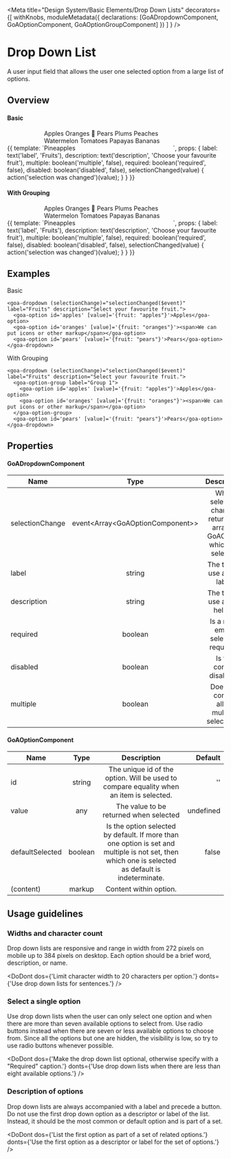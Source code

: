 


<Meta title="Design System/Basic Elements/Drop Down Lists" decorators={[
        withKnobs,
        moduleMetadata({ 
          declarations: [GoADropdownComponent, GoAOptionComponent, GoAOptionGroupComponent]
        })
    ]
} />

# Drop Down List
A user input field that allows the user one selected option from a large list of options.

## Overview

#### Basic
<Preview>
  <Story name="Basic" height={200}>
    {{
        template: `<span style="width:300px;display:inline-block;">
                    <goa-dropdown (selectionChange)="selectionChanged($event)" [required]="required" [disabled]="disabled" [multiple]="multiple" [label]="label" [description]="description">
                      <goa-option id='apples' [value]='{fruit: "apples"}'>Apples</goa-option>
                      <goa-option id='oranges' [defaultSelected]="true" [value]='{fruit: "oranges"}'><span>Oranges 🍊</span></goa-option>
                      <goa-option id='pears' [value]='{fruit: "pears"}'>Pears</goa-option>
                      <goa-option id='plums' [value]='{fruit: "plums"}'>Plums</goa-option>
                      <goa-option id='peaches' [value]='{fruit: "peaches"}'>Peaches</goa-option>
                      <goa-option id='watermelons' [value]='{fruit: "watermelons"}'>Watermelon</goa-option>
                      <goa-option id='tomatoes' [value]='{fruit: "tomatoes"}'>Tomatoes</goa-option>
                      <goa-option id='papayas' [value]='{fruit: "papayas"}'>Papayas</goa-option>
                      <goa-option id='bananas' [value]='{fruit: "bananas"}'>Bananas</goa-option>
                      <goa-option id='pineapples' [value]='{fruit: "pineapples"}'>Pineapples</goa-option>
                    </goa-dropdown>
                  </span>`,
        props: {
          label: text('label', 'Fruits'),
          description: text('description', 'Choose your favourite fruit'),
          multiple: boolean('multiple', false),
          required: boolean('required', false),
          disabled: boolean('disabled', false),
          selectionChanged(value) {
            action('selection was changed')(value);
          }
        }
    }}
  </Story>
</Preview>

#### With Grouping
<Preview>
  <Story name="With Grouping" height={200}>
    {{
        template: `<span style="width:300px;display:inline-block;">
                    <goa-dropdown (selectionChange)="selectionChanged($event)" [required]="required" [disabled]="disabled" [multiple]="multiple" [label]="label" [description]="description">
                      <goa-option-group label="Group 1">
                        <goa-option id='apples' [value]='{fruit: "apples"}'>Apples</goa-option>
                        <goa-option id='oranges' [defaultSelected]="true" [value]='{fruit: "oranges"}'><span>Oranges 🍊</span></goa-option>
                        <goa-option id='pears' [value]='{fruit: "pears"}'>Pears</goa-option>
                      </goa-option-group>
                      <goa-option-group label="Group 2">
                        <goa-option id='plums' [value]='{fruit: "plums"}'>Plums</goa-option>
                        <goa-option id='peaches' [value]='{fruit: "peaches"}'>Peaches</goa-option>
                        <goa-option id='watermelons' [value]='{fruit: "watermelons"}'>Watermelon</goa-option>
                        <goa-option id='tomatoes' [value]='{fruit: "tomatoes"}'>Tomatoes</goa-option>
                        <goa-option id='papayas' [value]='{fruit: "papayas"}'>Papayas</goa-option>
                      </goa-option-group>
                      <goa-option id='bananas' [value]='{fruit: "bananas"}'>Bananas</goa-option>
                      <goa-option id='pineapples' [value]='{fruit: "pineapples"}'>Pineapples</goa-option>
                    </goa-dropdown>
                  </span>`,
        props: {
          label: text('label', 'Fruits'),
          description: text('description', 'Choose your favourite fruit'),
          multiple: boolean('multiple', false),
          required: boolean('required', false),
          disabled: boolean('disabled', false),
          selectionChanged(value) {
            action('selection was changed')(value);
          }
        }
    }}
  </Story>
</Preview>

## Examples
Basic  
```
<goa-dropdown (selectionChange)="selectionChanged($event)" label="Fruits" description="Select your favourite fruit.">
  <goa-option id='apples' [value]='{fruit: "apples"}'>Apples</goa-option>
  <goa-option id='oranges' [value]='{fruit: "oranges"}'><span>We can put icons or other markup</span></goa-option>
  <goa-option id='pears' [value]='{fruit: "pears"}'>Pears</goa-option>
</goa-dropdown>
```
  
With Grouping  
```
<goa-dropdown (selectionChange)="selectionChanged($event)" label="Fruits" description="Select your favourite fruit.">
  <goa-option-group label="Group 1">
    <goa-option id='apples' [value]='{fruit: "apples"}'>Apples</goa-option>
    <goa-option id='oranges' [value]='{fruit: "oranges"}'><span>We can put icons or other markup</span></goa-option>
  </goa-option-group>
  <goa-option id='pears' [value]='{fruit: "pears"}'>Pears</goa-option>
</goa-dropdown>
```

## Properties

#### GoADropdownComponent  

| Name     | Type | Description | Default |
|----------|:----:|:-----------:|--------:|
| selectionChange | event&lt;Array&lt;GoAOptionComponent&gt;&gt; | When selection changes returns an array of GoAOption which are selected | empty array |
| label | string | The text to use as the label. | '' |
| description | string | The text to use as the helper. | '' |
| required | boolean | Is a non-empty selection required? | false |
| disabled | boolean | Is the control disabled? | false |
| multiple | boolean | Does the control allow multiple selections? | false |
  
  
#### GoAOptionComponent  

| Name     | Type | Description | Default |
|----------|:----:|:-----------:|--------:|
| id | string | The unique id of the option.  Will be used to compare equality when an item is selected. | '' |
| value | any | The value to be returned when selected | undefined |
| defaultSelected | boolean | Is the option selected by default.  If more than one option is set and multiple is not set, then which one is selected as default is indeterminate. | false |
| (content) | markup | Content within option. | |

## Usage guidelines
### Widths and character count
Drop down lists are responsive and range in width from 272 pixels on mobile up to 384 pixels 
on desktop. Each option should be a brief word, description, or name.

<DoDont 
  dos={'Limit character width to 20 characters per option.'}
  donts={'Use drop down lists for sentences.'}
/>

### Select a single option
Use drop down lists when the user can only select one option and when there are more than 
seven available options to select from. Use radio buttons instead when there are seven or 
less available options to choose from. Since all the options but one are hidden, the visibility 
is low, so try to use radio buttons whenever possible.

<DoDont 
  dos={'Make the drop down list optional, otherwise specify with a "Required" caption.'}
  donts={'Use drop down lists when there are less than eight available options.'}
/>

### Description of options
Drop down lists are always accompanied with a label and precede a button. Do not use the first 
drop down option as a descriptor or label of the list. Instead, it should be the most common or 
default option and is part of a set.

<DoDont 
  dos={'List the first option as part of a set of related options.'}
  donts={'Use the first option as a descriptor or label for the set of options.'}
/>

